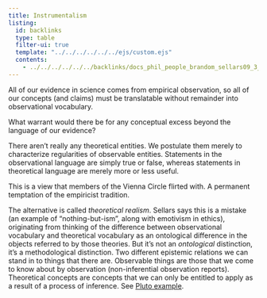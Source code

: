 ```yaml
---
title: Instrumentalism
listing:
  id: backlinks
  type: table
  filter-ui: true
  template: "../../../../../../ejs/custom.ejs"
  contents:
    - ../../../../../../backlinks/docs_phil_people_brandom_sellars09_3_instrumentalism.yml
---
```


All of our evidence in science comes from empirical observation, so all of our concepts (and claims) must be translatable without remainder into observational vocabulary.

What warrant would there be for any conceptual excess beyond the language of our evidence?

There aren't really any theoretical entities. We postulate them merely to characterize regularities of observable entities. Statements in the observational language are simply true or false, whereas statements in theoretical language are merely more or less useful.

This is a view that members of the Vienna Circle flirted with. A permanent temptation of the empiricist tradition.

The alternative is called *theoretical realism*. Sellars says this is a mistake (an example of "nothing-but-ism", along with emotivism in ethics), originating from thinking of the difference between observational vocabulary and theoretical vocabulary as an ontological difference in the objects referred to by those theories. But it's not an *ontological* distinction, it's a methodological distinction. Two different epistemic relations we can stand in to things that there are. Observable things are those that we come to know about by observation (non-inferential observation reports). Theoretical concepts are concepts that we can only be entitled to apply as a result of a process of inference. See [Pluto example](/docs/phil/situations/pluto.qmd).

